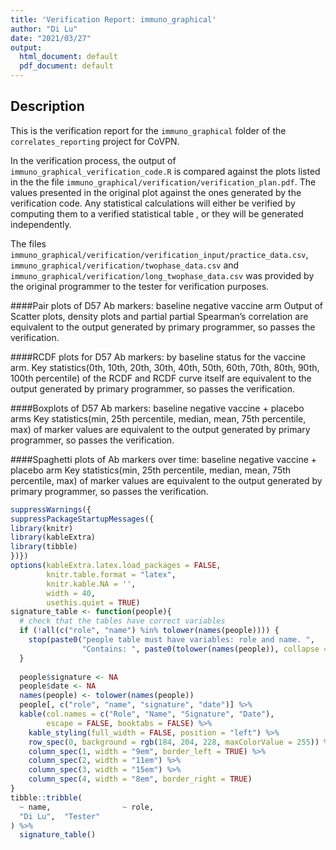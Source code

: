 ```yaml
---
title: 'Verification Report: immuno_graphical'
author: "Di Lu"
date: "2021/03/27"
output:
  html_document: default
  pdf_document: default
---
```


## Description

This is the verification report for the `immuno_graphical` folder of the `correlates_reporting` project for CoVPN. 

In the verification process, the output of `immuno_graphical_verification_code.R` is compared against the plots listed in the the file `immuno_graphical/verification/verification_plan.pdf`. The values presented in the original plot against the ones generated by the verification code. Any statistical calculations will either be verified by computing them to a verified statistical table , or they will be generated independently.

The files `immuno_graphical/verification/verification_input/practice_data.csv`, `immuno_graphical/verification/twophase_data.csv` and 
`immuno_graphical/verification/long_twophase_data.csv` was provided by the original programmer to the tester for verification purposes.

####Pair plots of D57 Ab markers: baseline negative vaccine arm
Output of Scatter plots, density plots and partial partial Spearman's correlation are equivalent to the output generated by primary programmer, so passes the verification.

####RCDF plots for D57 Ab markers: by baseline status for the vaccine arm.
Key statistics(0th, 10th, 20th, 30th, 40th, 50th, 60th, 70th, 80th, 90th, 100th percentile) of the RCDF and RCDF curve itself are equivalent to the output generated by primary programmer, so passes the verification.

####Boxplots of D57 Ab markers: baseline negative vaccine + placebo arms
Key statistics(min, 25th percentile, median, mean, 75th percentile, max) of marker values are equivalent to the output generated by primary programmer, so passes the verification.

####Spaghetti plots of Ab markers over time: baseline negative vaccine + placebo arm
Key statistics(min, 25th percentile, median, mean, 75th percentile, max) of marker values are equivalent to the output generated by primary programmer, so passes the verification.


```r
suppressWarnings({
suppressPackageStartupMessages({
library(knitr)
library(kableExtra)
library(tibble)
})})
options(kableExtra.latex.load_packages = FALSE, 
        knitr.table.format = "latex",
        knitr.kable.NA = '',
        width = 40,
        usethis.quiet = TRUE)
signature_table <- function(people){
  # check that the tables have correct variables
  if (!all(c("role", "name") %in% tolower(names(people)))) {
    stop(paste0("people table must have variables: role and name. ",
                "Contains: ", paste0(tolower(names(people)), collapse = ", ")))
  }
  
  people$signature <- NA
  people$date <- NA
  names(people) <- tolower(names(people))
  people[, c("role", "name", "signature", "date")] %>% 
  kable(col.names = c("Role", "Name", "Signature", "Date"),
        escape = FALSE, booktabs = FALSE) %>% 
    kable_styling(full_width = FALSE, position = "left") %>% 
    row_spec(0, background = rgb(184, 204, 228, maxColorValue = 255)) %>% 
    column_spec(1, width = "9em", border_left = TRUE) %>% 
    column_spec(2, width = "11em") %>% 
    column_spec(3, width = "15em") %>% 
    column_spec(4, width = "8em", border_right = TRUE)
}
tibble::tribble(
  ~ name,                ~ role,
  "Di Lu",  "Tester"
) %>% 
  signature_table()
```
